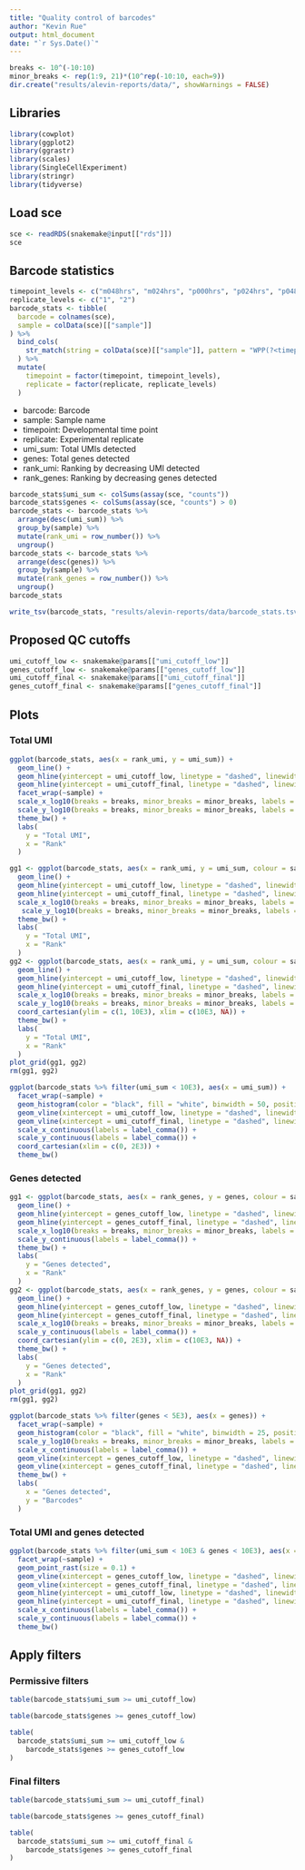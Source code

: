```yaml
---
title: "Quality control of barcodes"
author: "Kevin Rue"
output: html_document
date: "`r Sys.Date()`"
---
```


```r
breaks <- 10^(-10:10)
minor_breaks <- rep(1:9, 21)*(10^rep(-10:10, each=9))
dir.create("results/alevin-reports/data/", showWarnings = FALSE)
```

## Libraries

```r
library(cowplot)
library(ggplot2)
library(ggrastr)
library(scales)
library(SingleCellExperiment)
library(stringr)
library(tidyverse)
```

## Load sce

```r
sce <- readRDS(snakemake@input[["rds"]])
sce
```

## Barcode statistics

```r
timepoint_levels <- c("m048hrs", "m024hrs", "p000hrs", "p024hrs", "p048hrs", "p072hrs", "p096hrs", "p120hrs")
replicate_levels <- c("1", "2")
barcode_stats <- tibble(
  barcode = colnames(sce),
  sample = colData(sce)[["sample"]]
) %>% 
  bind_cols(
    str_match(string = colData(sce)[["sample"]], pattern = "WPP(?<timepoint>[mp][[:digit:]]{3}hrs)_rep(?<replicate>[[:digit:]]{1})")[, -1]
  ) %>% 
  mutate(
    timepoint = factor(timepoint, timepoint_levels),
    replicate = factor(replicate, replicate_levels)
  )
```

- barcode: Barcode
- sample: Sample name
- timepoint: Developmental time point
- replicate: Experimental replicate
- umi_sum: Total UMIs detected
- genes: Total genes detected
- rank_umi: Ranking by decreasing UMI detected
- rank_genes: Ranking by decreasing genes detected

```r
barcode_stats$umi_sum <- colSums(assay(sce, "counts"))
barcode_stats$genes <- colSums(assay(sce, "counts") > 0)
barcode_stats <- barcode_stats %>% 
  arrange(desc(umi_sum)) %>% 
  group_by(sample) %>% 
  mutate(rank_umi = row_number()) %>% 
  ungroup()
barcode_stats <- barcode_stats %>% 
  arrange(desc(genes)) %>% 
  group_by(sample) %>% 
  mutate(rank_genes = row_number()) %>% 
  ungroup()
barcode_stats
```

```r
write_tsv(barcode_stats, "results/alevin-reports/data/barcode_stats.tsv.gz")
```

## Proposed QC cutoffs

```r
umi_cutoff_low <- snakemake@params[["umi_cutoff_low"]]
genes_cutoff_low <- snakemake@params[["genes_cutoff_low"]]
umi_cutoff_final <- snakemake@params[["umi_cutoff_final"]]
genes_cutoff_final <- snakemake@params[["genes_cutoff_final"]]
```

## Plots

### Total UMI

```r
ggplot(barcode_stats, aes(x = rank_umi, y = umi_sum)) +
  geom_line() +
  geom_hline(yintercept = umi_cutoff_low, linetype = "dashed", linewidth = 0.5, colour = "orange") +
  geom_hline(yintercept = umi_cutoff_final, linetype = "dashed", linewidth = 0.5, colour = "red") +
  facet_wrap(~sample) +
  scale_x_log10(breaks = breaks, minor_breaks = minor_breaks, labels = label_comma()) +
  scale_y_log10(breaks = breaks, minor_breaks = minor_breaks, labels = label_comma()) +
  theme_bw() +
  labs(
    y = "Total UMI",
    x = "Rank"
  )
```

```r
gg1 <- ggplot(barcode_stats, aes(x = rank_umi, y = umi_sum, colour = sample)) +
  geom_line() +
  geom_hline(yintercept = umi_cutoff_low, linetype = "dashed", linewidth = 0.5, colour = "orange") +
  geom_hline(yintercept = umi_cutoff_final, linetype = "dashed", linewidth = 0.5, colour = "red") +
  scale_x_log10(breaks = breaks, minor_breaks = minor_breaks, labels = label_comma()) +
   scale_y_log10(breaks = breaks, minor_breaks = minor_breaks, labels = label_comma()) +
  theme_bw() +
  labs(
    y = "Total UMI",
    x = "Rank"
  )
gg2 <- ggplot(barcode_stats, aes(x = rank_umi, y = umi_sum, colour = sample)) +
  geom_line() +
  geom_hline(yintercept = umi_cutoff_low, linetype = "dashed", linewidth = 0.5, colour = "orange") +
  geom_hline(yintercept = umi_cutoff_final, linetype = "dashed", linewidth = 0.5, colour = "red") +
  scale_x_log10(breaks = breaks, minor_breaks = minor_breaks, labels = label_comma()) +
  scale_y_log10(breaks = breaks, minor_breaks = minor_breaks, labels = label_comma()) +
  coord_cartesian(ylim = c(1, 10E3), xlim = c(10E3, NA)) +
  theme_bw() +
  labs(
    y = "Total UMI",
    x = "Rank"
  )
plot_grid(gg1, gg2)
rm(gg1, gg2)
```

```r
ggplot(barcode_stats %>% filter(umi_sum < 10E3), aes(x = umi_sum)) +
  facet_wrap(~sample) +
  geom_histogram(color = "black", fill = "white", binwidth = 50, position = "identity", alpha = 0.5, linewidth = 0.1) +
  geom_vline(xintercept = umi_cutoff_low, linetype = "dashed", linewidth = 0.5, colour = "orange") +
  geom_vline(xintercept = umi_cutoff_final, linetype = "dashed", linewidth = 0.5, colour = "red") +
  scale_x_continuous(labels = label_comma()) +
  scale_y_continuous(labels = label_comma()) +
  coord_cartesian(xlim = c(0, 2E3)) +
  theme_bw()
```


### Genes detected

```r
gg1 <- ggplot(barcode_stats, aes(x = rank_genes, y = genes, colour = sample)) +
  geom_line() +
  geom_hline(yintercept = genes_cutoff_low, linetype = "dashed", linewidth = 0.5, colour = "orange") +
  geom_hline(yintercept = genes_cutoff_final, linetype = "dashed", linewidth = 0.5, colour = "red") +
  scale_x_log10(breaks = breaks, minor_breaks = minor_breaks, labels = label_comma()) +
  scale_y_continuous(labels = label_comma()) +
  theme_bw() +
  labs(
    y = "Genes detected",
    x = "Rank"
  )
gg2 <- ggplot(barcode_stats, aes(x = rank_genes, y = genes, colour = sample)) +
  geom_line() +
  geom_hline(yintercept = genes_cutoff_low, linetype = "dashed", linewidth = 0.5, colour = "orange") +
  geom_hline(yintercept = genes_cutoff_final, linetype = "dashed", linewidth = 0.5, colour = "red") +
  scale_x_log10(breaks = breaks, minor_breaks = minor_breaks, labels = label_comma()) +
  scale_y_continuous(labels = label_comma()) +
  coord_cartesian(ylim = c(0, 2E3), xlim = c(10E3, NA)) +
  theme_bw() +
  labs(
    y = "Genes detected",
    x = "Rank"
  )
plot_grid(gg1, gg2)
rm(gg1, gg2)
```

```r
ggplot(barcode_stats %>% filter(genes < 5E3), aes(x = genes)) +
  facet_wrap(~sample) +
  geom_histogram(color = "black", fill = "white", binwidth = 25, position = "identity", alpha = 0.5, linewidth = 0.1) +
  scale_y_log10(breaks = breaks, minor_breaks = minor_breaks, labels = label_comma()) +
  scale_x_continuous(labels = label_comma()) +
  geom_vline(xintercept = genes_cutoff_low, linetype = "dashed", linewidth = 0.5, colour = "orange") +
  geom_vline(xintercept = genes_cutoff_final, linetype = "dashed", linewidth = 0.5, colour = "red") +
  theme_bw() +
  labs(
    x = "Genes detected",
    y = "Barcodes"
  )
```

### Total UMI and genes detected

```r
ggplot(barcode_stats %>% filter(umi_sum < 10E3 & genes < 10E3), aes(x = genes, y = umi_sum)) +
  facet_wrap(~sample) +
  geom_point_rast(size = 0.1) +
  geom_vline(xintercept = genes_cutoff_low, linetype = "dashed", linewidth = 0.5, colour = "orange") +
  geom_vline(xintercept = genes_cutoff_final, linetype = "dashed", linewidth = 0.5, colour = "red") +
  geom_hline(yintercept = umi_cutoff_low, linetype = "dashed", linewidth = 0.5, colour = "orange") +
  geom_hline(yintercept = umi_cutoff_final, linetype = "dashed", linewidth = 0.5, colour = "red") +
  scale_x_continuous(labels = label_comma()) +
  scale_y_continuous(labels = label_comma()) +
  theme_bw()
```

## Apply filters

### Permissive filters

```r
table(barcode_stats$umi_sum >= umi_cutoff_low)
```

```r
table(barcode_stats$genes >= genes_cutoff_low)
```

```r
table(
  barcode_stats$umi_sum >= umi_cutoff_low &
    barcode_stats$genes >= genes_cutoff_low
)
```

### Final filters

```r
table(barcode_stats$umi_sum >= umi_cutoff_final)
```

```r
table(barcode_stats$genes >= genes_cutoff_final)
```

```r
table(
  barcode_stats$umi_sum >= umi_cutoff_final &
    barcode_stats$genes >= genes_cutoff_final
)
```
